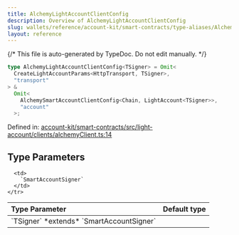 ```yaml
---
title: AlchemyLightAccountClientConfig
description: Overview of AlchemyLightAccountClientConfig
slug: wallets/reference/account-kit/smart-contracts/type-aliases/AlchemyLightAccountClientConfig
layout: reference
---
```


{/* This file is auto-generated by TypeDoc. Do not edit manually. */}

```ts
type AlchemyLightAccountClientConfig<TSigner> = Omit<
  CreateLightAccountParams<HttpTransport, TSigner>,
  "transport"
> &
  Omit<
    AlchemySmartAccountClientConfig<Chain, LightAccount<TSigner>>,
    "account"
  >;
```

Defined in: [account-kit/smart-contracts/src/light-account/clients/alchemyClient.ts:14](https://github.com/alchemyplatform/aa-sdk/blob/c1a84188d03473acac2fdb49fb7cd7fdba73169b/account-kit/smart-contracts/src/light-account/clients/alchemyClient.ts#L14)

## Type Parameters

<table>
  <thead>
    <tr>
      <th align="left">Type Parameter</th>
      <th align="left">Default type</th>
    </tr>
  </thead>

  <tbody>
    <tr>
      <td>
        `TSigner` *extends* `SmartAccountSigner`
      </td>

      <td>
        `SmartAccountSigner`
      </td>
    </tr>

  </tbody>
</table>

